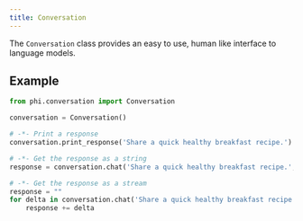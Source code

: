 ```yaml
---
title: Conversation
---
```


The `Conversation` class provides an easy to use, human like interface to language models.

## Example

```python conversation.py
from phi.conversation import Conversation

conversation = Conversation()

# -*- Print a response
conversation.print_response('Share a quick healthy breakfast recipe.')

# -*- Get the response as a string
response = conversation.chat('Share a quick healthy breakfast recipe.', stream=False)

# -*- Get the response as a stream
response = ""
for delta in conversation.chat('Share a quick healthy breakfast recipe.'):
    response += delta
```

<Snippet file="conversation-reference.mdx" />

